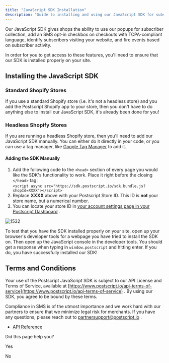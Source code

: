 ```yaml
---
title: "JavaScript SDK Installation"
description: "Guide to installing and using our JavaScript SDK for subscriber collection and SMS opt-ins on Shopify stores"
---
```

Our JavaScript SDK gives shops the ability to use our popups for subscriber collection, add an SMS opt-in checkbox on checkouts with TCPA-compliant language, identify subscribers visiting your website, and fire events based on subscriber activity.

In order for you to get access to these features, you'll need to ensure that our SDK is installed properly on your site.

## Installing the JavaScript SDK

### Standard Shopify Stores

If you use a standard Shopify store (i.e. it's not a headless store) and you add the Postscript Shopify app to your store, then you don't have to do anything else to install our JavaScript SDK, it's already been done for you!

### Headless Shopify Stores

If you are running a headless Shopify store, then you'll need to add our JavaScript SDK manually. You can either do it directly in your code, or you can use a tag manager, like [Google Tag Manager](https://tagmanager.google.com/)
 to add it.

#### Adding the SDK Manually

1.  Add the following code to the `<head>` section of every page you would like the SDK's functionality to work. Place it right before the closing `</head>` tag:  
    `<script async src="https://sdk.postscript.io/sdk.bundle.js?shopId=XXXX"></script>`
2.  Replace **XXXX** above with your Postscript Store ID. This ID is **not** your store name, but a numerical number.
3.  You can locate your store ID in [your account settings page in your Postscript Dashboard](https://app.postscript.io/account/settings)
    .

![1532](https://files.readme.io/e9a6f42-ShopID.gif "ShopID.gif")

To test that you have the SDK installed properly on your site, open up your browser's developer tools for a webpage you have tried to install the SDK on. Then open up the JavaScript console in the developer tools. You should get a response when typing in `window.postscript` and hitting enter. If you do, you have successfully installed our SDK!

## Terms and Conditions

Your use of the Postscript JavaScript SDK is subject to our API License and Terms of Service, available at [https://www.postscript.io/api-terms-of-service](https://www.postscript.io/api-terms-of-service)
. By using our SDK, you agree to be bound by these terms.

Compliance in SMS is of the utmost importance and we work hard with our partners to ensure that we minimize legal risk for merchants. If you have any questions, please reach out to [partnersupport@postscript.io](mailto:partnersupport@postscript.io)
.

*   [API Reference](/docs/javascript-sdk-api-reference)
    

Did this page help you?

Yes

No